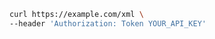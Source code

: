 ```bash showLineNumbers copy filename="Response Body Xml Get usage example"
curl https://example.com/xml \
--header 'Authorization: Token YOUR_API_KEY'
```
